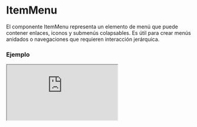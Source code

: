 
# ItemMenu

El componente ItemMenu representa un elemento de menú que puede contener enlaces, iconos y submenús colapsables. Es útil para crear menús anidados o navegaciones que requieren interacción jerárquica.

### Ejemplo

<Iframe src="https://fenextjs-component-storybook.vercel.app/iframe.html?args=&id=component-item-menu--index&viewMode=story" />

### Importacion

Para importar el componente ItemMenu, se puede hacer desde fenextjs

```tsx copy
import { ItemMenu } from "fenextjs";
```

### Parametros

| Parametro | Tipo | Requerido | Default | Descripcion |
| --------- | ---- | --------- | ------- | ----------- |
| url | string | sí |  | URL de la página asociada al ítem del menú. |
| text | ReactNode | sí |  | Texto que representa el ítem del menú. |
| icon | ReactNode | no | \<\>\</\> | Icono a mostrar junto al texto del menú. |
| subItems | Array\<Omit\<ItemMenuProps, '_t'\>\> | no |  | Submenús anidados dentro de este ítem de menú. |
| defaultActive | boolean | no | false | Indica si el submenú está activo por defecto. |
| iconArrow | ReactNode | no | \<Arrow /\> | Icono de flecha que indica la expansión del submenú. |
| nameNumber | number | no | 1 | Número de nivel de jerarquía del ítem de menú. |
| typeCollapse | 'radio' \| 'checkbox' | no |  | Tipo de comportamiento del colapso en los submenús. |
| isLink | boolean | no | true | Determina si el componente se renderiza como un enlace. |
| onClick | function | no |  | Función que se ejecuta al hacer clic en el ítem de menú. |
| className | string | no | '' | Clase CSS para el contenedor principal del ítem. |
| classNameA | string | no | '' | Clase CSS para el elemento de enlace del ítem. |
| classNameIcon | string | no | '' | Clase CSS para el icono del ítem. |
| classNameText | string | no | '' | Clase CSS para el texto del ítem. |

### Storybook

Para ver el storybook del componente lo puede hacer con este [link](https://fenextjs-component-storybook.vercel.app/?path=/story/component-item-menu--index)

### Usos

- Uso básico

```tsx copy
<ItemMenu url="/home" text="Inicio" />
```

- Ítem de menú con submenús

```tsx copy
<ItemMenu url="/services" text="Servicios" subItems={[{ url: "/web", text: "Desarrollo Web" }, { url: "/app", text: "Aplicaciones Móviles" }]} />
```

- Ítem de menú con icono y colapso activado

```tsx copy
<ItemMenu url="/profile" text="Perfil" icon={<UserIcon />} defaultActive={true} />
```

